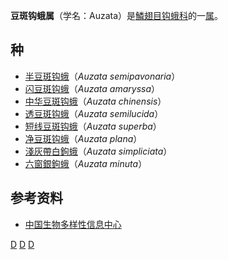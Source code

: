 {{Automatic Taxobox
| taxon = Auzata
| authority = Walker，1863
| image = Auzata simpliciata.jpg
| image_caption = [[淺灰帶白鉤蛾|淺灰帶白鉤蛾]]（''Auzata simpliciata''）
}}
'''豆斑钩蛾属'''（学名：Auzata）是[[鱗翅目|鱗翅目]][[钩蛾科|钩蛾科]]的一[[属_(生物)|属]]。
==种==
*[[半豆斑钩蛾|半豆斑钩蛾]]（''Auzata semipavonaria''）
*[[闪豆斑钩蛾|闪豆斑钩蛾]]（''Auzata amaryssa''）
*[[中华豆斑钩蛾|中华豆斑钩蛾]]（''Auzata chinensis''）
*[[透豆斑钩蛾|透豆斑钩蛾]]（''Auzata semilucida''） 
*[[短线豆斑钩蛾|短线豆斑钩蛾]]（''Auzata superba''）
*[[净豆斑钩蛾|净豆斑钩蛾]]（''Auzata plana''）
*[[淺灰帶白鉤蛾|淺灰帶白鉤蛾]]（''Auzata simpliciata''）
*[[六窗銀鉤蛾|六窗銀鉤蛾]]（''Auzata minuta''）

==参考资料==
*[http://monkey.ioz.ac.cn/fauna/fauna/kunchong/175.html 中国生物多样性信息中心]{{Wayback|url=http://monkey.ioz.ac.cn/fauna/fauna/kunchong/175.html |date=20160304081555 }}
{{Taxonbar}}
[[Category:钩蛾科|D]]
[[Category:豆斑钩蛾属|D]]
[[Category:_1863年描述的分类群|D]]